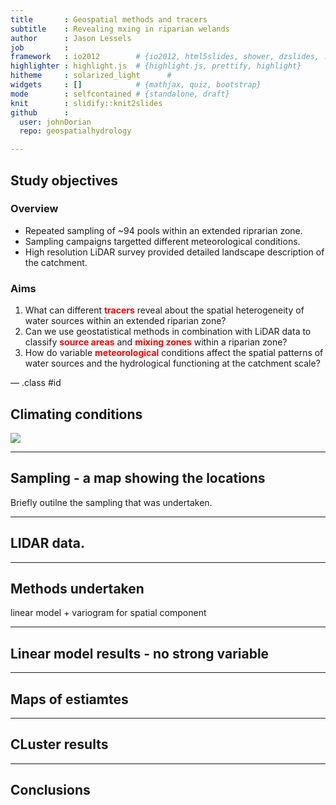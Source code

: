 ```yaml
---
title       : Geospatial methods and tracers
subtitle    : Revealing mxing in riparian welands
author      : Jason Lessels
job         : 
framework   : io2012        # {io2012, html5slides, shower, dzslides, ...}
highlighter : highlight.js  # {highlight.js, prettify, highlight}
hitheme     : solarized_light      # 
widgets     : []            # {mathjax, quiz, bootstrap}
mode        : selfcontained # {standalone, draft}
knit        : slidify::knit2slides
github      :
  user: johnDorian
  repo: geospatialhydrology

---
```

<!-- Limit image width and height -->
<style type='text/css'>
img {
    max-height: 560px;
    max-width: 964px;
}
strong {
  font-weight: bold;
  color: red;
}
em {
  font-style: italic
}
</style>

<!-- Center image on slide -->
<script src="http://ajax.aspnetcdn.com/ajax/jQuery/jquery-1.7.min.js"></script>
<script type='text/javascript'>
$(function() {
    $("p:has(img)").addClass('centered');
});
</script>


## Study objectives

### Overview
* Repeated sampling of ~94 pools within an extended riprarian zone. 
* Sampling campaigns targetted different meteorological conditions.
* High resolution LiDAR survey provided detailed landscape description of the catchment.


### Aims
1.  What can different **tracers** reveal about the spatial heterogeneity of water sources within an extended riparian zone?
2. Can we use geostatistical methods in combination with LiDAR data to classify **source areas** and **mixing zones** within a riparian zone?
3.	How do variable **meteorological** conditions affect the spatial patterns of water sources and the hydrological functioning at the catchment scale? 


--- .class #id 

## Climating conditions



<img src="https://raw.githubusercontent.com/johnDorian/geospatialhydrology/gh-pages/figs/timeseries_moded.jpg" >


---

## Sampling - a map showing the locations

Briefly outilne the sampling that was undertaken.

---

## LIDAR data. 

---

## Methods undertaken
linear model + variogram for spatial component

---

## Linear model results - no strong variable

---

## Maps of estiamtes

---

## CLuster results

---

## Conclusions




